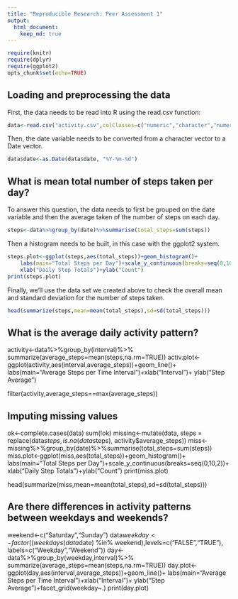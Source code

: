 ```yaml
---
title: "Reproducible Research: Peer Assessment 1"
output: 
  html_document:
    keep_md: true
---
```

```r
require(knitr)
require(dplyr)
require(ggplot2)
opts_chunk$set(echo=TRUE)
```

## Loading and preprocessing the data
First, the data needs to be read into R using the read.csv function:
```r
data<-read.csv("activity.csv",colClasses=c("numeric","character","numeric"))
```

Then, the date variable needs to be converted from a character vector to a Date vector.
```r
data$date<-as.Date(data$date, "%Y-%m-%d")
```

## What is mean total number of steps taken per day?
To answer this question, the data needs to first be grouped on the date variable and then the average taken of the number of steps on each day.
```r
steps<-data%>%group_by(date)%>%summarise(total_steps=sum(steps))
```
Then a histogram needs to be built, in this case with the ggplot2 system.
```r
steps.plot<-ggplot(steps,aes(total_steps))+geom_histogram()+
    labs(main="Total Steps per Day")+scale_y_continuous(breaks=seq(0,10,2))+
    xlab("Daily Step Totals")+ylab("Count")
print(steps.plot)
```
Finally, we'll use the data set we created above to check the overall mean and standard deviation for the number of steps taken.
```r
head(summarize(steps,mean=mean(total_steps),sd=sd(total_steps)))
```

## What is the average daily activity pattern?
activity<-data%>%group_by(interval)%>%
    summarize(average_steps=mean(steps,na.rm=TRUE))
activ.plot<-ggplot(activity,aes(interval,average_steps))+geom_line()+
    labs(main="Average Steps per Time Interval")+xlab("Interval")+
    ylab("Step Average")

filter(activity,average_steps==max(average_steps))


## Imputing missing values
ok<-complete.cases(data)
sum(!ok)
missing<-mutate(data, steps = replace(data$steps, is.na(data$steps), 
                                         activity$average_steps))
miss<-missing%>%group_by(date)%>%summarise(total_steps=sum(steps))
miss.plot<-ggplot(miss,aes(total_steps))+geom_histogram()+
    labs(main="Total Steps per Day")+scale_y_continuous(breaks=seq(0,10,2))+
    xlab("Daily Step Totals")+ylab("Count")
print(miss.plot)

head(summarize(miss,mean=mean(total_steps),sd=sd(total_steps)))


## Are there differences in activity patterns between weekdays and weekends?
weekend<-c("Saturday","Sunday")
data$weekday<-factor((weekdays(data$date) %in% weekend),levels=c("FALSE","TRUE"),
                     labels=c("Weekday","Weekend"))
day<-data%>%group_by(weekday,interval)%>%
    summarize(average_steps=mean(steps,na.rm=TRUE))
day.plot<-ggplot(day,aes(interval,average_steps))+geom_line()+
    labs(main="Average Steps per Time Interval")+xlab("Interval")+
    ylab("Step Average")+facet_grid(weekday~.)
print(day.plot)